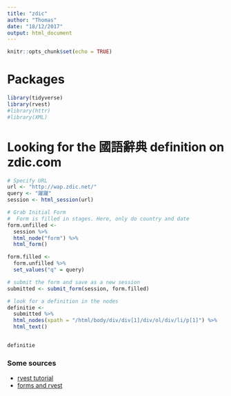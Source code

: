 ```yaml
---
title: "zdic"
author: "Thomas"
date: "18/12/2017"
output: html_document
---
```


```r
knitr::opts_chunk$set(echo = TRUE)
```

# Packages
```r
library(tidyverse)
library(rvest)
#library(httr)
#library(XML)
```



# Looking for the 國語辭典 definition on zdic.com

```r
# Specify URL
url <- "http://wap.zdic.net/"
query <- "躍躍"
session <- html_session(url)

# Grab Initial Form
#  Form is filled in stages. Here, only do country and date
form.unfilled <- 
  session %>% 
  html_node("form") %>% 
  html_form()

form.filled <- 
  form.unfilled %>%
  set_values("q" = query)

# submit the form and save as a new session
submitted <- submit_form(session, form.filled) 

# look for a definition in the nodes
definitie <- 
  submitted %>% 
  html_nodes(xpath = "/html/body/div/div[1]/div/ol/div/li/p[1]") %>%
  html_text()


definitie


```

### Some sources
* [rvest tutorial](http://stat4701.github.io/edav/2015/04/02/rvest_tutorial/)
* [forms and rvest](https://stackoverflow.com/questions/37868709/using-submit-form-from-rvest-package-returns-a-form-which-is-not-updated)

